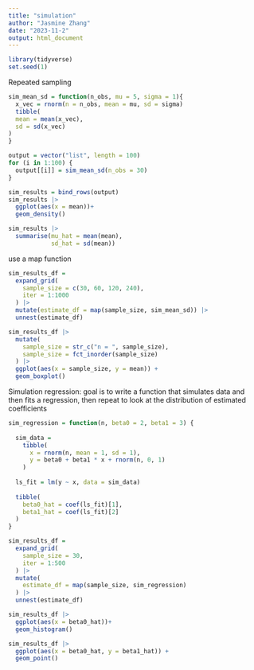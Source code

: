 ```yaml
---
title: "simulation"
author: "Jasmine Zhang"
date: "2023-11-2"
output: html_document
---
```


```r
library(tidyverse)
set.seed(1)
```

Repeated sampling

```r
sim_mean_sd = function(n_obs, mu = 5, sigma = 1){
  x_vec = rnorm(n = n_obs, mean = mu, sd = sigma)
  tibble(
  mean = mean(x_vec),
  sd = sd(x_vec)
)
}

output = vector("list", length = 100)
for (i in 1:100) {
  output[[i]] = sim_mean_sd(n_obs = 30)
}

sim_results = bind_rows(output)
sim_results |> 
  ggplot(aes(x = mean))+
  geom_density()

sim_results |> 
  summarise(mu_hat = mean(mean),
            sd_hat = sd(mean))
```

use a map function
```r
sim_results_df = 
  expand_grid(
    sample_size = c(30, 60, 120, 240),
    iter = 1:1000
  ) |> 
  mutate(estimate_df = map(sample_size, sim_mean_sd)) |> 
  unnest(estimate_df)

sim_results_df |> 
  mutate(
    sample_size = str_c("n = ", sample_size),
    sample_size = fct_inorder(sample_size)
  ) |> 
  ggplot(aes(x = sample_size, y = mean)) +
  geom_boxplot()
```

Simulation regression: goal is to write a function that simulates data and then fits a regression, then repeat to look at the distribution of estimated coefficients

```r
sim_regression = function(n, beta0 = 2, beta1 = 3) {
  
  sim_data = 
    tibble(
      x = rnorm(n, mean = 1, sd = 1),
      y = beta0 + beta1 * x + rnorm(n, 0, 1)
    )
  
  ls_fit = lm(y ~ x, data = sim_data)
  
  tibble(
    beta0_hat = coef(ls_fit)[1],
    beta1_hat = coef(ls_fit)[2]
  )
}

sim_results_df = 
  expand_grid(
    sample_size = 30,
    iter = 1:500
  ) |> 
  mutate(
    estimate_df = map(sample_size, sim_regression)
  ) |> 
  unnest(estimate_df)

sim_results_df |> 
  ggplot(aes(x = beta0_hat))+
  geom_histogram()

sim_results_df |> 
  ggplot(aes(x = beta0_hat, y = beta1_hat)) + 
  geom_point()
```

